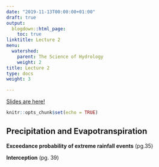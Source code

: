 ```yaml
---
date: "2019-11-13T00:00:00+01:00"
draft: true
output:
  blogdown::html_page:
    toc: true
linktitle: Lecture 2
menu:
  watershed:
    parent: The Science of Hydrology
    weight: 2
title: Lecture 2
type: docs
weight: 3

---
```


[Slides are here!](https://amurraygeo.com/slides/watershed/lecture_2.html)


```r
knitr::opts_chunk$set(echo = TRUE)
```

## Precipitation and Evapotranspiration

**Exceedance probability of extreme rainfall events** (pg.35)

**Interception** (pg. 39)

